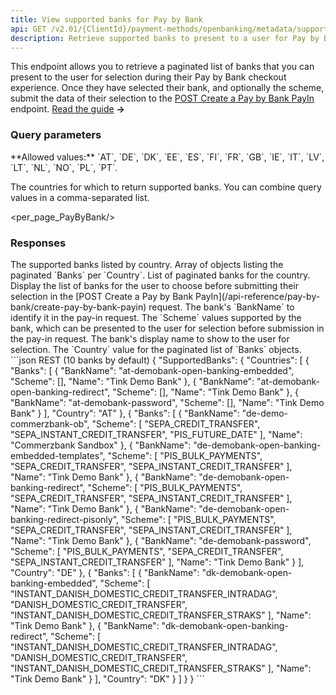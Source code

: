 ```yaml
---
title: View supported banks for Pay by Bank
api: GET /v2.01/{ClientId}/payment-methods/openbanking/metadata/supported-banks
description: Retrieve supported banks to present to a user for Pay by Bank pay-ins
---
```




This endpoint allows you to retrieve a paginated list of banks that you can present to the user for selection during their Pay by Bank checkout experience. Once they have selected their bank, and optionally the scheme, submit the data of their selection to the [POST Create a Pay by Bank PayIn](/api-reference/pay-by-bank/create-pay-by-bank-payin) endpoint. [Read the guide](/guides/payment-methods/banking/pay-by-bank) **&rarr;**

### Query parameters

<ParamField query="CountryCodes" type="string">
**Allowed values:** `AT`, `DE`, `DK`, `EE`, `ES`, `FI`, `FR`, `GB`, `IE`, `IT`, `LV`, `LT`, `NL`, `NO`, `PL`, `PT`.

The countries for which to return supported banks. You can combine query values in a comma-separated list.
</ParamField>

<per_page_PayByBank/>
<page/>


### Responses

<AccordionGroup>
<Accordion title="200 - Response parameters" defaultOpen>

<ResponseField name="SupportedBanks" type="object">
The supported banks listed by country.
<Expandable title="properties" defaultOpen>
<ResponseField name="Countries" type="array (object)">
Array of objects listing the paginated `Banks` per `Country`.
<Expandable title="properties" defaultOpen>
<ResponseField name="Banks" type="array (object)">
List of paginated banks for the country. Display the list of banks for the user to choose before submitting their selection in the [POST Create a Pay by Bank PayIn](/api-reference/pay-by-bank/create-pay-by-bank-payin) request. 
<Expandable title="properties" defaultOpen>
<ResponseField name="BankName" type="string">
The bank's `BankName` to identify it in the pay-in request.
</ResponseField>
<ResponseField name="Scheme" type="array (string)">
The `Scheme` values supported by the bank, which can be presented to the user for selection before submission in the pay-in request.
</ResponseField>
<ResponseField name="Name" type="type">
The bank's display name to show to the user for selection.
</ResponseField>
</Expandable>
<ResponseField name="Country" type="string">
The `Country` value for the paginated list of `Banks` objects.
</ResponseField>
</ResponseField>
</Expandable>
</ResponseField>
</Expandable>
</ResponseField>
</Accordion>
</AccordionGroup>



<RequestExample>
<RestGetNoBody/>
</RequestExample>

<ResponseExample>
```json REST (10 banks by default)
{
    "SupportedBanks": {
        "Countries": [
            {
                "Banks": [
                    {
                        "BankName": "at-demobank-open-banking-embedded",
                        "Scheme": [],
                        "Name": "Tink Demo Bank"
                    },
                    {
                        "BankName": "at-demobank-open-banking-redirect",
                        "Scheme": [],
                        "Name": "Tink Demo Bank"
                    },
                    {
                        "BankName": "at-demobank-password",
                        "Scheme": [],
                        "Name": "Tink Demo Bank"
                    }
                ],
                "Country": "AT"
            },
            {
                "Banks": [
                    {
                        "BankName": "de-demo-commerzbank-ob",
                        "Scheme": [
                            "SEPA_CREDIT_TRANSFER",
                            "SEPA_INSTANT_CREDIT_TRANSFER",
                            "PIS_FUTURE_DATE"
                        ],
                        "Name": "Commerzbank Sandbox"
                    },
                    {
                        "BankName": "de-demobank-open-banking-embedded-templates",
                        "Scheme": [
                            "PIS_BULK_PAYMENTS",
                            "SEPA_CREDIT_TRANSFER",
                            "SEPA_INSTANT_CREDIT_TRANSFER"
                        ],
                        "Name": "Tink Demo Bank"
                    },
                    {
                        "BankName": "de-demobank-open-banking-redirect",
                        "Scheme": [
                            "PIS_BULK_PAYMENTS",
                            "SEPA_CREDIT_TRANSFER",
                            "SEPA_INSTANT_CREDIT_TRANSFER"
                        ],
                        "Name": "Tink Demo Bank"
                    },
                    {
                        "BankName": "de-demobank-open-banking-redirect-pisonly",
                        "Scheme": [
                            "PIS_BULK_PAYMENTS",
                            "SEPA_CREDIT_TRANSFER",
                            "SEPA_INSTANT_CREDIT_TRANSFER"
                        ],
                        "Name": "Tink Demo Bank"
                    },
                    {
                        "BankName": "de-demobank-password",
                        "Scheme": [
                            "PIS_BULK_PAYMENTS",
                            "SEPA_CREDIT_TRANSFER",
                            "SEPA_INSTANT_CREDIT_TRANSFER"
                        ],
                        "Name": "Tink Demo Bank"
                    }
                ],
                "Country": "DE"
            },
            {
                "Banks": [
                    {
                        "BankName": "dk-demobank-open-banking-embedded",
                        "Scheme": [
                            "INSTANT_DANISH_DOMESTIC_CREDIT_TRANSFER_INTRADAG",
                            "DANISH_DOMESTIC_CREDIT_TRANSFER",
                            "INSTANT_DANISH_DOMESTIC_CREDIT_TRANSFER_STRAKS"
                        ],
                        "Name": "Tink Demo Bank"
                    },
                    {
                        "BankName": "dk-demobank-open-banking-redirect",
                        "Scheme": [
                            "INSTANT_DANISH_DOMESTIC_CREDIT_TRANSFER_INTRADAG",
                            "DANISH_DOMESTIC_CREDIT_TRANSFER",
                            "INSTANT_DANISH_DOMESTIC_CREDIT_TRANSFER_STRAKS"
                        ],
                        "Name": "Tink Demo Bank"
                    }
                ],
                "Country": "DK"
            }
        ]
    }
}
```
</ResponseExample>



